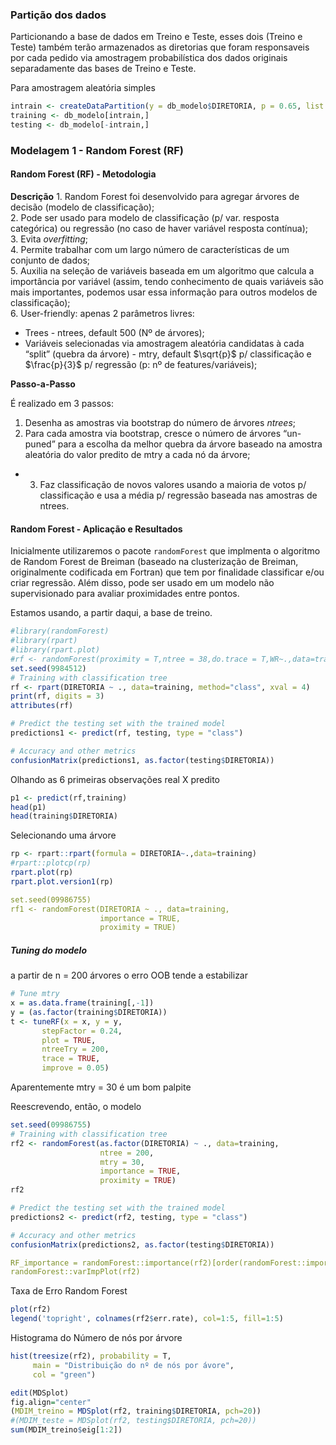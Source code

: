 
<!--      
Essa Rotina é destinada a parte dos códigos necessários para implementação dos modelos preditivos cuja variável resposta é a DIRETORIA (variável categórica)
-->

### Partição dos dados

Particionando a base de dados em Treino e Teste, esses dois (Treino e Teste) também terão armazenados as diretorias que foram responsaveis por cada pedido via amostragem probabilística dos dados originais separadamente das bases de Treino e Teste.

Para amostragem aleatória simples

```r
intrain <- createDataPartition(y = db_modelo$DIRETORIA, p = 0.65, list = FALSE)
training <- db_modelo[intrain,]
testing <- db_modelo[-intrain,]
```



### Modelagem 1 - Random Forest (RF)

#### Random Forest (RF) - Metodologia

__Descrição__
1. Random Forest foi desenvolvido para agregar árvores de decisão (modelo de classificação);  
2. Pode ser usado para modelo de classificação (p/ var. resposta categórica) ou regressão (no caso de haver variável resposta contínua);  
3. Evita *overfitting*;  
4. Permite trabalhar com um largo número de características de um conjunto de dados;  
5. Auxilia na seleção de variáveis baseada em um algoritmo que calcula a importância por variável (assim, tendo conhecimento de quais variáveis são mais importantes, podemos usar essa informação para outros modelos de classificação);  
6. User-friendly: apenas 2 parâmetros livres:

- Trees - ntrees, default 500 (Nº de árvores);
- Variáveis selecionadas via amostragem aleatória candidatas à cada "split"  (quebra da árvore) - mtry, default
    $\sqrt{p}$ p/ classificação e $\frac{p}{3}$
    p/ regressão (p: nº de features/variáveis);


__Passo-a-Passo__

É realizado em 3 passos:

1. Desenha as amostras via bootstrap do número de árvores *ntrees*;  
2. Para cada amostra via bootstrap, cresce o número de árvores "un-puned" para a escolha da melhor quebra da árvore baseado na amostra aleatória do valor predito de mtry a cada nó da árvore;  
- 3. Faz classificação de novos valores usando a maioria de votos p/ classificação e usa a média p/ regressão baseada nas amostras de ntrees.


#### Random Forest - Aplicação e Resultados

Inicialmente utilizaremos o pacote `randomForest` que implmenta o algoritmo de Random Forest de Breiman (baseado na clusterização de Breiman, originalmente codificada em Fortran) que tem por finalidade classificar e/ou criar regressão. Além disso, pode ser usado em um modelo não supervisionado para avaliar proximidades entre pontos. 

Estamos usando, a partir daqui, a base de treino.
```r
#library(randomForest)
#library(rpart)
#library(rpart.plot)
#rf <- randomForest(proximity = T,ntree = 38,do.trace = T,WR~.,data=training)
set.seed(9984512)
# Training with classification tree
rf <- rpart(DIRETORIA ~ ., data=training, method="class", xval = 4)
print(rf, digits = 3)
attributes(rf)
```


```r
# Predict the testing set with the trained model 
predictions1 <- predict(rf, testing, type = "class")

# Accuracy and other metrics
confusionMatrix(predictions1, as.factor(testing$DIRETORIA))
```


Olhando as 6 primeiras observações real X predito
```r
p1 <- predict(rf,training)
head(p1)
head(training$DIRETORIA)
```


Selecionando uma árvore
```r
rp <- rpart::rpart(formula = DIRETORIA~.,data=training)
#rpart::plotcp(rp)
rpart.plot(rp)
rpart.plot.version1(rp)
```

<!--
### REF
# https://rstudio-pubs-static.s3.amazonaws.com/245066_f7b5962e8ab84594829b84f06ced39b6.html
# https://www.r-bloggers.com/my-intro-to-multiple-classification-with-random-forests-conditional-inference-trees-and-linear-discriminant-analysis/
# https://cran.r-project.org/web/packages/randomForest/randomForest.pdf

--->
```yaml
set.seed(09986755)
rf1 <- randomForest(DIRETORIA ~ ., data=training,
                    importance = TRUE,
                    proximity = TRUE)
```                    
                    

##### Tuning do modelo

a partir de n = 200 árvores o erro OOB tende a estabilizar

```r
# Tune mtry
x = as.data.frame(training[,-1])
y = (as.factor(training$DIRETORIA))
t <- tuneRF(x = x, y = y,
       stepFactor = 0.24,
       plot = TRUE,
       ntreeTry = 200,
       trace = TRUE,
       improve = 0.05)
```

Aparentemente mtry = 30 é um bom palpite

Reescrevendo, então, o modelo

```r
set.seed(09986755)
# Training with classification tree
rf2 <- randomForest(as.factor(DIRETORIA) ~ ., data=training,
                    ntree = 200, 
                    mtry = 30, 
                    importance = TRUE,
                    proximity = TRUE)
rf2

# Predict the testing set with the trained model
predictions2 <- predict(rf2, testing, type = "class")

# Accuracy and other metrics
confusionMatrix(predictions2, as.factor(testing$DIRETORIA))
```

```yaml
RF_importance = randomForest::importance(rf2)[order(randomForest::importance(rf2)[,1], decreasing = TRUE), ]
randomForest::varImpPlot(rf2)
```

Taxa de Erro Random Forest
```r
plot(rf2)
legend('topright', colnames(rf2$err.rate), col=1:5, fill=1:5)
```

Histograma do Número de nós por árvore
```r
hist(treesize(rf2), probability = T,
     main = "Distribuição do nº de nós por ávore",
     col = "green")
```


```r
edit(MDSplot)
fig.align="center"
(MDIM_treino = MDSplot(rf2, training$DIRETORIA, pch=20))
#(MDIM_teste = MDSplot(rf2, testing$DIRETORIA, pch=20))
sum(MDIM_treino$eig[1:2])
```





